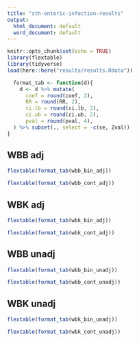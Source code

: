 ```yaml
---
title: "sth-enteric-infection-results"
output:
  html_document: default
  word_document: default
---
```


```r
knitr::opts_chunk$set(echo = TRUE)
library(flextable)
library(tidyverse)
load(here::here("results/results.Rdata"))

  format_tab <- function(d){
    d <- d %>% mutate(
      coef = round(coef, 2),
      RR = round(RR, 2),
      ci.lb = round(ci.lb, 2),
      ci.ub = round(ci.ub, 2),
      pval = round(pval, 4),
  ) %>% subset(., select = -c(se, Zval))
}

```


## WBB adj

```r
flextable(format_tab(wbb_bin_adj))
```

```r
flextable(format_tab(wbb_cont_adj))
```

## WBK adj

```r
flextable(format_tab(wbk_bin_adj))
```

```r
flextable(format_tab(wbk_cont_adj))
```




## WBB unadj

```r
flextable(format_tab(wbb_bin_unadj))
```

```r
flextable(format_tab(wbb_cont_unadj))
```

## WBK unadj

```r
flextable(format_tab(wbk_bin_unadj))
```

```r
flextable(format_tab(wbk_cont_unadj))
```
